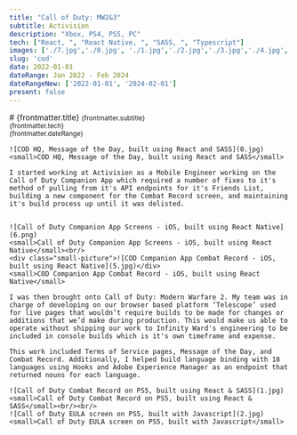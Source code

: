 ```yaml
---
title: "Call of Duty: MW2&3"
subtitle: Activision
description: "Xbox, PS4, PS5, PC"
tech: ["React, ", "React Native, ", "SASS, ", "Typescript"]
images: ['./7.jpg','./0.jpg', './1.jpg','./2.jpg','./3.jpg','./4.jpg', './5.jpg', './6.png']
slug: 'cod'
date: 2022-01-01
dateRange: Jan 2022 - Feb 2024
dateRangeNew: ['2022-01-01', '2024-02-01']
present: false
---
```


<div class="slot-content">
	<div class="content-header">
		# {frontmatter.title}
		<small>{frontmatter.subtitle}</small><br/>
		<small>{frontmatter.tech}</small><br/>
		<small>{frontmatter.dateRange}</small>
	</div>
	
	![COD HQ, Message of the Day, built using React and SASS](0.jpg)
	<small>COD HQ, Message of the Day, built using React and SASS</small>
	
	I started working at Activision as a Mobile Engineer working on the Call of Duty Companion App which required a number of fixes to it's method of pulling from it's API endpoints for it's Friends List, building a new component for the Combat Record screen, and maintaining it's build process up until it was delisted.
	
	
	![Call of Duty Companion App Screens - iOS, built using React Native](6.png)
	<small>Call of Duty Companion App Screens - iOS, built using React Native</small><br/>
	<div class="small-picture">![COD Companion App Combat Record - iOS, built using React Native](5.jpg)</div>
	<small>COD Companion App Combat Record - iOS, built using React Native</small>
	
	I was then brought onto Call of Duty: Modern Warfare 2. My team was in charge of developing on our browser based platform ‘Telescope’ used for live pages that wouldn’t require builds to be made for changes or additions that we’d make during production. This would make us able to operate without shipping our work to Infinity Ward's engineering to be included in console builds which is it's own timeframe and expense. 
	
	This work included Terms of Service pages, Message of the Day, and Combat Record. Additionally, I helped build language binding with 18 languages using Hooks and Adobe Experience Manager as an endpoint that returned nouns for each language.
	
	![Call of Duty Combat Record on PS5, built using React & SASS](1.jpg)
	<small>Call of Duty Combat Record on PS5, built using React & SASS</small><br/><br/>
	![Call of Duty EULA screen on PS5, built with Javascript](2.jpg)
	<small>Call of Duty EULA screen on PS5, built with Javascript</small>

</div>